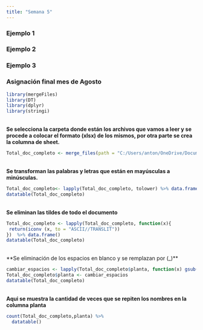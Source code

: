 ```yaml
---
title: "Semana 5"
---
```


### Ejemplo 1

### Ejemplo 2

### Ejemplo 3


### Asignación final mes de Agosto

```r
library(mergeFiles)
library(DT)
library(dplyr)
library(stringi)
```

<br> **Se selecciona la carpeta donde están los archivos que vamos a leer y se procede a colocar el formato (xlsx) de los mismos, por otra parte se crea la columna de sheet.**

```r
Total_doc_completo <- merge_files(path = "C:/Users/anton/OneDrive/Documentos/Ejemplos_R/Archivo_doc_completo",extension = "xlsx", tag = "relative", tag_sheet = "show")
```

<br> **Se transforman las palabras y letras que están en mayúsculas a minúsculas.**

```r
Total_doc_completo<- lapply(Total_doc_completo, tolower) %>% data.frame()
datatable(Total_doc_completo)
```

<br> **Se eliminan las tildes de todo el documento**

```r
Total_doc_completo <- lapply(Total_doc_completo, function(x){
 return(iconv (x, to = "ASCII//TRANSLIT"))
})  %>% data.frame()
datatable(Total_doc_completo)
```

<br> **Se eliminación de los espacios en blanco y se remplazan por (_)**

```r
cambiar_espacios <- lapply(Total_doc_completo$planta, function(x) gsub("\\s+", "_", x))
Total_doc_completo$planta <- cambiar_espacios
datatable(Total_doc_completo)
```

<br> **Aqui se muestra la cantidad de veces que se repiten los nombres en la columna planta**

```r
count(Total_doc_completo,planta) %>%
  datatable()
```